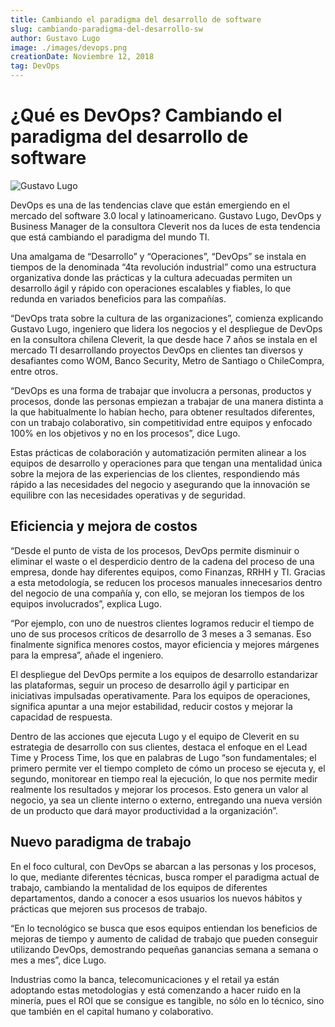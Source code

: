 ```yaml
---
title: Cambiando el paradigma del desarrollo de software
slug: cambiando-paradigma-del-desarrollo-sw
author: Gustavo Lugo
image: ./images/devops.png
creationDate: Noviembre 12, 2018
tag: DevOps
---
```


# ¿Qué es DevOps? Cambiando el paradigma del desarrollo de software

![Gustavo Lugo](./images/gustavo.jpg)

DevOps es una de las tendencias clave que están emergiendo en el mercado del software 3.0 local y latinoamericano. Gustavo Lugo, DevOps y Business Manager de la consultora Cleverit nos da luces de esta tendencia que está cambiando el paradigma del mundo TI.

Una amalgama de “Desarrollo” y “Operaciones”, “DevOps” se instala en tiempos de la denominada “4ta revolución industrial” como una estructura organizativa donde las prácticas y la cultura adecuadas permiten un desarrollo ágil y rápido con operaciones escalables y fiables, lo que redunda en variados beneficios para las compañías.

“DevOps trata sobre la cultura de las organizaciones”, comienza explicando Gustavo Lugo, ingeniero que lidera los negocios y el despliegue de DevOps en la consultora chilena Cleverit, la que desde hace 7 años se instala en el mercado TI desarrollando proyectos DevOps en clientes tan diversos y desafiantes como WOM, Banco Security, Metro de Santiago o ChileCompra, entre otros.

“DevOps es una forma de trabajar que involucra a personas, productos y procesos, donde las personas empiezan a trabajar de una manera distinta a la que habitualmente lo habían hecho, para obtener resultados diferentes, con un trabajo colaborativo, sin competitividad entre equipos y enfocado 100% en los objetivos y no en los procesos”, dice Lugo.

Estas prácticas de colaboración y automatización permiten alinear a los equipos de desarrollo y operaciones para que tengan una mentalidad única sobre la mejora de las experiencias de los clientes, respondiendo más rápido a las necesidades del negocio y asegurando que la innovación se equilibre con las necesidades operativas y de seguridad.

## Eficiencia y mejora de costos

“Desde el punto de vista de los procesos, DevOps permite disminuir o eliminar el waste o el desperdicio dentro de la cadena del proceso de una empresa, donde hay diferentes equipos, como Finanzas, RRHH y TI. Gracias a esta metodología, se reducen los procesos manuales innecesarios dentro del negocio de una compañía y, con ello, se mejoran los tiempos de los equipos involucrados”, explica Lugo.

“Por ejemplo, con uno de nuestros clientes logramos reducir el tiempo de uno de sus procesos críticos de desarrollo de 3 meses a 3 semanas. Eso finalmente significa menores costos, mayor eficiencia y mejores márgenes para la empresa”, añade el ingeniero.

El despliegue del DevOps permite a los equipos de desarrollo estandarizar las plataformas, seguir un proceso de desarrollo ágil y participar en iniciativas impulsadas operativamente. Para los equipos de operaciones, significa apuntar a una mejor estabilidad, reducir costos y mejorar la capacidad de respuesta.

Dentro de las acciones que ejecuta Lugo y el equipo de Cleverit en su estrategia de desarrollo con sus clientes, destaca el enfoque en el Lead Time y Process Time, los que en palabras de Lugo “son fundamentales; el primero permite ver el tiempo completo de cómo un proceso se ejecuta y, el segundo, monitorear en tiempo real la ejecución, lo que nos permite medir realmente los resultados y mejorar los procesos. Esto genera un valor al negocio, ya sea un cliente interno o externo, entregando una nueva versión de un producto que dará mayor productividad a la organización”.

## Nuevo paradigma de trabajo

En el foco cultural, con DevOps se abarcan a las personas y los procesos, lo que, mediante diferentes técnicas, busca romper el paradigma actual de trabajo, cambiando la mentalidad de los equipos de diferentes departamentos, dando a conocer a esos usuarios los nuevos hábitos y prácticas que mejoren sus procesos de trabajo.

“En lo tecnológico se busca que esos equipos entiendan los beneficios de mejoras de tiempo y aumento de calidad de trabajo que pueden conseguir utilizando DevOps, demostrando pequeñas ganancias semana a semana o mes a mes”, dice Lugo.

Industrias como la banca, telecomunicaciones y el retail ya están adoptando estas metodologías y está comenzando a hacer ruido en la minería, pues el ROI que se consigue es tangible, no sólo en lo técnico, sino que también en el capital humano y colaborativo.
